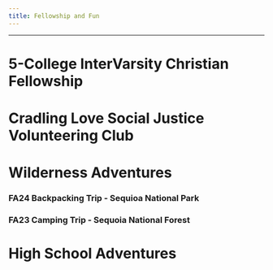 ```yaml
---
title: Fellowship and Fun
---
```

---

# 5-College InterVarsity Christian Fellowship

# Cradling Love Social Justice Volunteering Club

# Wilderness Adventures

### FA24 Backpacking Trip - Sequioa National Park

### FA23 Camping Trip - Sequoia National Forest

# High School Adventures